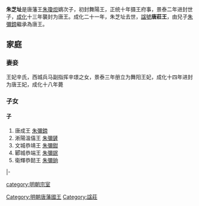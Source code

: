 '''朱芝址'''{{BD|1432年||1485年|catIdx=Z朱芝址}}是唐藩王[[朱瓊炟|朱瓊炟]]嫡次子，初封舞陽王，正统十年摄王府事，景泰二年进封世子，[[成化|成化]]十三年襲封为唐王。成化二十一年，朱芝址去世，[[諡號|諡號]]'''唐莊王'''，由兒子[[朱彌鍗|朱彌鍗]]繼承為唐王。

== 家庭 ==
=== 妻妾 ===
王妃辛氏，西城兵马副指挥辛璟之女，景泰三年册立为舞阳王妃，成化十四年进封为唐王妃，成化十八年薨

=== 子女 ===
==== 子 ====
#唐成王 [[朱彌鍗|朱彌鍗]]
#淅陽溫僖王 [[朱彌鏟|朱彌鏟]]
#文城恭靖王 [[朱彌鉗|朱彌鉗]]
#郾城恭端王 [[朱彌鈱|朱彌鈱]]
#衛輝恭懿王 [[朱彌銄|朱彌銄]]

{{s-start}}
{{s-none|無|[[明朝|明政府]]封之}}
{{s-ttl|title=[[明朝藩王列表_(唐王系)#舞陽國|明舞陽國國王]]|years=？－1477年}}
{{s-none|無|襲封唐藩國，封國廢除}}
|-
{{s-bef|before=父憲王[[朱瓊炟|朱瓊炟]]}}
{{s-ttl|title=[[明朝藩王列表_(唐王系)|明唐國國王]]|years=1477年─1485年}}
{{s-aft|after=子成王[[朱彌鍗|朱彌鍗]]}}
{{end}}

[[category:明朝宗室|category:明朝宗室]]
[[Category:明朝唐藩國王|Category:明朝唐藩國王]]
[[Category:諡莊|Category:諡莊]]
